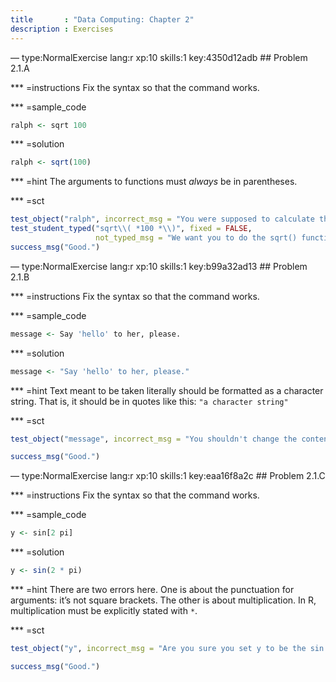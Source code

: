 ```yaml
---
title       : "Data Computing: Chapter 2"
description : Exercises
---
```


--- type:NormalExercise lang:r xp:10 skills:1  key:4350d12adb
## Problem 2.1.A

*** =instructions
Fix the syntax so that the command works.

*** =sample_code
```r
ralph <- sqrt 100
```

*** =solution
```r
ralph <- sqrt(100)
```

*** =hint
The arguments to functions must *always* be in parentheses.

*** =sct
```r
test_object("ralph", incorrect_msg = "You were supposed to calculate the square root of 100.")
test_student_typed("sqrt\\( *100 *\\)", fixed = FALSE, 
                   not_typed_msg = "We want you to do the sqrt() function to do the calculation. It's not the answer we're concerned with here but that process of getting to the answer.")
success_msg("Good.")
```

--- type:NormalExercise lang:r xp:10 skills:1  key:b99a32ad13
## Problem 2.1.B

*** =instructions
Fix the syntax so that the command works.

*** =sample_code 
```r
message <- Say 'hello' to her, please.
```

*** =solution
```r
message <- "Say 'hello' to her, please."
```

*** =hint
Text meant to be taken literally should be formatted as a character string. That is, it should be in quotes like this: `"a character string"`

*** =sct
```r
test_object("message", incorrect_msg = "You shouldn't change the contents of the string, just put it in quotes.")

success_msg("Good.")
```

--- type:NormalExercise lang:r xp:10 skills:1  key:eaa16f8a2c
## Problem 2.1.C

*** =instructions
Fix the syntax so that the command works.

*** =sample_code 
```r
y <- sin[2 pi]
```

*** =solution
```r
y <- sin(2 * pi)
```

*** =hint
There are two errors here. One is about the punctuation for arguments: it's not square brackets. The other is about multiplication. In R, multiplication must be explicitly stated with `*`.

*** =sct
```r
test_object("y", incorrect_msg = "Are you sure you set y to be the sin of `2 * pi`?")

success_msg("Good.")
```
